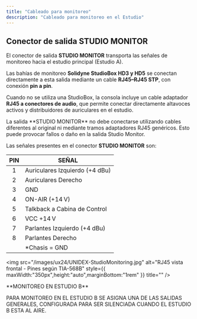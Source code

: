 ```yaml
---
title: "Cableado para monitoreo"
description: "Cableado para monitoreo en el Estudio"
---
```


## Conector de salida STUDIO MONITOR

El conector de salida **STUDIO MONITOR** transporta las señales de monitoreo hacia el estudio principal (Estudio A).

Las bahías de monitoreo **Solidyne StudioBox HD3 y HD5** se conectan directamente a esta salida mediante un cable **RJ45–RJ45 STP**, con conexión **pin a pin**.

Cuando no se utiliza una StudioBox, la consola incluye un cable adaptador **RJ45 a conectores de audio**, que permite conectar directamente altavoces activos y distribuidores de auriculares en el estudio.

<Warning>
  La salida **STUDIO MONITOR** no debe conectarse utilizando cables diferentes al original ni mediante tramos adaptadores RJ45 genéricos. Esto puede provocar fallos o daño en la salida Studio Monitor.
</Warning>

Las señales presentes en el conector **STUDIO MONITOR** son:

| **PIN** | **SEÑAL**                       |
| :-----: | ------------------------------- |
| 1       | Auriculares Izquierdo (\+4 dBu) |
| 2       | Auriculares Derecho             |
| 3       | GND                             |
| 4       | ON-AIR (\+14 V)                 |
| 5       | Talkback a Cabina de Control    |
| 6       | VCC \+14 V                      |
| 7       | Parlantes Izquierdo (\+4 dBu)   |
| 8       | Parlantes Derecho               |
|         | \*Chasis = GND                  |

<img
  src="/images/ux24/UNIDEX-StudioMonitoring.jpg"
  alt="RJ45 vista frontal - Pines según TIA-568B"
  style={{ maxWidth:"350px",height:"auto",marginBottom:"1rem" }}
  title=""
/>

<Info>
  **MONITOREO EN ESTUDIO B**

  PARA MONITOREO EN EL ESTUDIO B SE ASIGNA UNA DE LAS SALIDAS GENERALES, CONFIGURADA PARA SER SILENCIADA CUANDO EL ESTUDIO B ESTA AL AIRE.
</Info>